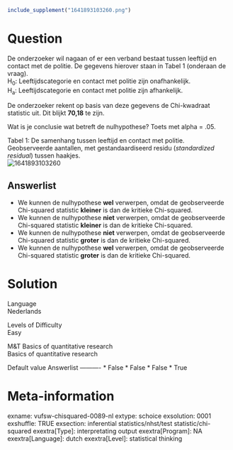 ```r
include_supplement("1641893103260.png")
```

Question
========
De onderzoeker wil nagaan of er een verband bestaat tussen leeftijd en
contact met de politie. De gegevens hierover staan in Tabel 1 (onderaan
de vraag).  
H<sub>0</sub>: Leeftijdscategorie en contact met politie zijn
onafhankelijk.  
H<sub>a</sub>: Leeftijdscategorie en contact met politie zijn
afhankelijk.  
  
De onderzoeker rekent op basis van deze gegevens de Chi-kwadraat
statistic uit. Dit blijkt **70,18** te zijn.  
  
Wat is je conclusie wat betreft de nulhypothese? Toets met alpha =
.05.  
  
Tabel 1: De samenhang tussen leeftijd en contact met politie.
Geobserveerde aantallen, met gestandaardiseerd residu (*standardized
residual*) tussen haakjes.  
<img src="1641893103260.png" class="fr-fic fr-dii tvcss_2"
alt="1641893103260" />

Answerlist
----------
* We kunnen de nulhypothese **wel** verwerpen, omdat de geobserveerde
  Chi-squared statistic **kleiner** is dan de kritieke Chi-squared.
* We kunnen de nulhypothese **niet** verwerpen, omdat de geobserveerde
  Chi-squared statistic **kleiner** is dan de kritieke Chi-squared.
* We kunnen de nulhypothese **niet** verwerpen, omdat de geobserveerde
  Chi-squared statistic **groter** is dan de kritieke Chi-squared.
* We kunnen de nulhypothese **wel** verwerpen, omdat de geobserveerde
  Chi-squared statistic **groter** is dan de kritieke Chi-squared.

Solution
========











Language  
Nederlands

Levels of Difficulty  
Easy

M&T Basics of quantitative research  
Basics of quantitative research
 
Default value
Answerlist
----------
* False
* False
* False
* True

Meta-information
================
exname: vufsw-chisquared-0089-nl
extype: schoice
exsolution: 0001
exshuffle: TRUE
exsection: inferential statistics/nhst/test statistic/chi-squared
exextra[Type]: interpretating output
exextra[Program]: NA
exextra[Language]: dutch
exextra[Level]: statistical thinking

